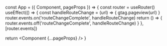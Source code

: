 
const App = ({ Component, pageProps }) => {
  const router = useRouter()
  useEffect(() => {
    const handleRouteChange = (url) => {
      gtag.pageview(url)
    }
    router.events.on('routeChangeComplete', handleRouteChange)
    return () => {
      router.events.off('routeChangeComplete', handleRouteChange)
    }
  }, [router.events])

  return <Component {...pageProps} />
}
